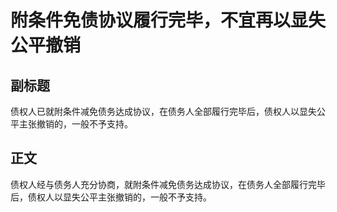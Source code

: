 # 附条件免债协议履行完毕，不宜再以显失公平撤销
## 副标题
债权人已就附条件减免债务达成协议，在债务人全部履行完毕后，债权人以显失公平主张撤销的，一般不予支持。
## 正文
债权人经与债务人充分协商，就附条件减免债务达成协议，在债务人全部履行完毕后，债权人以显失公平主张撤销的，一般不予支持。